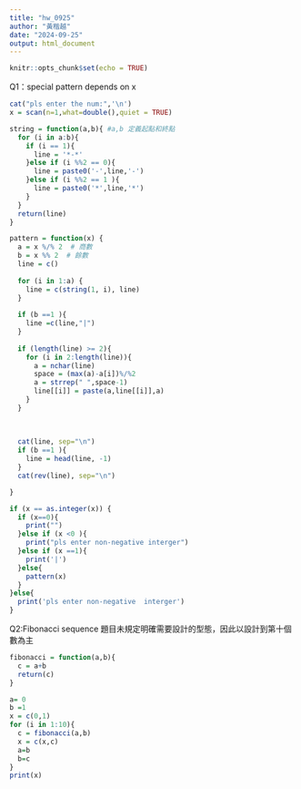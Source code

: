```yaml
---
title: "hw_0925"
author: "黃楷越"
date: "2024-09-25"
output: html_document
---
```


```r
knitr::opts_chunk$set(echo = TRUE)
```

Q1：special pattern depends on x


```r
cat("pls enter the num:",'\n')
x = scan(n=1,what=double(),quiet = TRUE)

string = function(a,b){ #a,b 定義起點和終點
  for (i in a:b){
    if (i == 1){
      line = '*-*'
    }else if (i %%2 == 0){
      line = paste0('-',line,'-')
    }else if (i %%2 == 1 ){
      line = paste0('*',line,'*')
    }
  }
  return(line)
}

pattern = function(x) {
  a = x %/% 2  # 商數
  b = x %% 2  # 餘數
  line = c() 
  
  for (i in 1:a) {  
    line = c(string(1, i), line)  
  }
  
  if (b ==1 ){
    line =c(line,"|")
  }
  
  if (length(line) >= 2){
    for (i in 2:length(line)){
      a = nchar(line)
      space = (max(a)-a[i])%/%2
      a = strrep(" ",space-1)
      line[[i]] = paste(a,line[[i]],a)
    }
  }
  
  
  
  cat(line, sep="\n")
  if (b ==1 ){
    line = head(line, -1)
  }
  cat(rev(line), sep="\n")

}

if (x == as.integer(x)) {
  if (x==0){
    print("")
  }else if (x <0 ){
    print("pls enter non-negative interger")
  }else if (x ==1){
    print('|')
  }else{
    pattern(x)
  }
}else{
  print('pls enter non-negative  interger')
}
```

Q2:Fibonacci sequence
題目未規定明確需要設計的型態，因此以設計到第十個數為主

```r
fibonacci = function(a,b){
  c = a+b
  return(c)
}

a= 0
b =1
x = c(0,1)
for (i in 1:10){
  c = fibonacci(a,b)
  x = c(x,c)
  a=b
  b=c
}
print(x)
```


